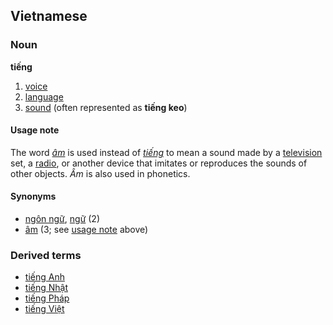 ==Vietnamese==

===Noun===
'''tiếng'''

#[[voice]]
#[[language]]
#[[sound]] (often represented as '''tiếng keo''')

====Usage note====
The word ''[[âm]]'' is used instead of ''[[tiếng]]'' to mean a sound made by a [[television]] set, a [[radio]], or another device that imitates or reproduces the sounds of other objects. ''Âm'' is also used in phonetics.

====Synonyms====
*[[ngôn ngữ]], [[ngữ]] (2)
*[[âm]] (3; see [[#Usage note|usage note]] above)

===Derived terms===
*[[tiếng Anh]]
*[[tiếng Nhật]]
*[[tiếng Pháp]]
*[[tiếng Việt]]